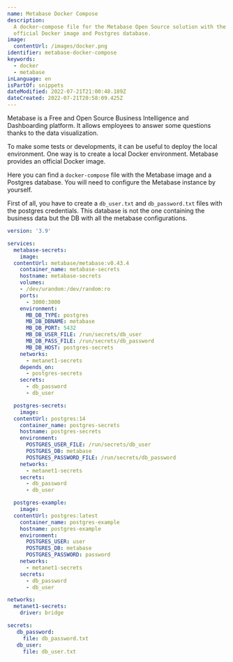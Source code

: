 ```yaml
---
name: Metabase Docker Compose
description:
  A docker-compose file for the Metabase Open Source solution with the Metabase
  official Docker image and Postgres database.
image:
  contentUrl: /images/docker.png
identifier: metabase-docker-compose
keywords:
  - docker
  - metabase
inLanguage: en
isPartOf: snippets
dateModified: 2022-07-21T21:00:48.189Z
dateCreated: 2022-07-21T20:58:09.425Z
---
```


Metabase is a Free and Open Source Business Intelligence and Dashboarding platform. It allows employees to answer some questions thanks to the data visualization.

To make some tests or developments, it can be useful to deploy the local environment. One way is to create a local Docker environment. Metabase provides an official Docker image.

Here you can find a `docker-compose` file with the Metabase image and a Postgres database. You will need to configure the Metabase instance by yourself.

First of all, you have to create a `db_user.txt` and `db_password.txt` files with the postgres credentials. This database is not the one containing the business data but the DB with all the metabase configurations.

```yaml docker-compose.yml
version: '3.9'

services:
  metabase-secrets:
    image:
  contentUrl: metabase/metabase:v0.43.4
    container_name: metabase-secrets
    hostname: metabase-secrets
    volumes:
    - /dev/urandom:/dev/random:ro
    ports:
      - 3000:3000
    environment:
      MB_DB_TYPE: postgres
      MB_DB_DBNAME: metabase
      MB_DB_PORT: 5432
      MB_DB_USER_FILE: /run/secrets/db_user
      MB_DB_PASS_FILE: /run/secrets/db_password
      MB_DB_HOST: postgres-secrets
    networks:
      - metanet1-secrets
    depends_on:
      - postgres-secrets
    secrets:
      - db_password
      - db_user

  postgres-secrets:
    image:
  contentUrl: postgres:14
    container_name: postgres-secrets
    hostname: postgres-secrets
    environment:
      POSTGRES_USER_FILE: /run/secrets/db_user
      POSTGRES_DB: metabase
      POSTGRES_PASSWORD_FILE: /run/secrets/db_password
    networks:
      - metanet1-secrets
    secrets:
      - db_password
      - db_user

  postgres-example:
    image:
  contentUrl: postgres:latest
    container_name: postgres-example
    hostname: postgres-example
    environment:
      POSTGRES_USER: user
      POSTGRES_DB: metabase
      POSTGRES_PASSWORD: password
    networks:
      - metanet1-secrets
    secrets:
      - db_password
      - db_user

networks:
  metanet1-secrets:
    driver: bridge

secrets:
   db_password:
     file: db_password.txt
   db_user:
     file: db_user.txt
```
